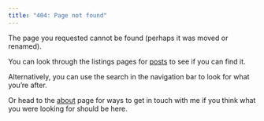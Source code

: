 ```yaml
---
title: "404: Page not found"
---
```


The page you requested cannot be found (perhaps it was moved or renamed).

You can look through the listings pages for [posts](posts) to see if you can find it.

Alternatively, you can use the search in the navigation bar to look for what you're after.

Or head to the [about](about) page for ways to get in touch with me if you think what you were looking for should be here.
